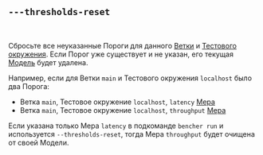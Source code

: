 ## `---thresholds-reset`

<br />

Сбросьте все неуказанные Пороги для данного [Ветки][branch] и [Тестового окружения][testbed]. Если Порог уже существует и не указан, его текущая [Модель][model] будет удалена.

Например, если для Ветки `main` и Тестового окружения `localhost` было два Порога:
- Ветка `main`, Тестовое окружение `localhost`, `latency` [Мера][measure]
- Ветка `main`, Тестовое окружение `localhost`, `throughput` [Мера][measure]

Если указана только Мера `latency` в подкоманде `bencher run`
и используется `--thresholds-reset`,
тогда Мера `throughput` будет очищена от своей Модели.

[branch]: /ru/docs/explanation/branch-selection/#--branch-branch
[testbed]: /ru/docs/explanation/bencher-run/#--testbed-testbed
[model]: /ru/docs/explanation/benchmarking/#model
[measure]: /ru/docs/explanation/benchmarking/#measure
